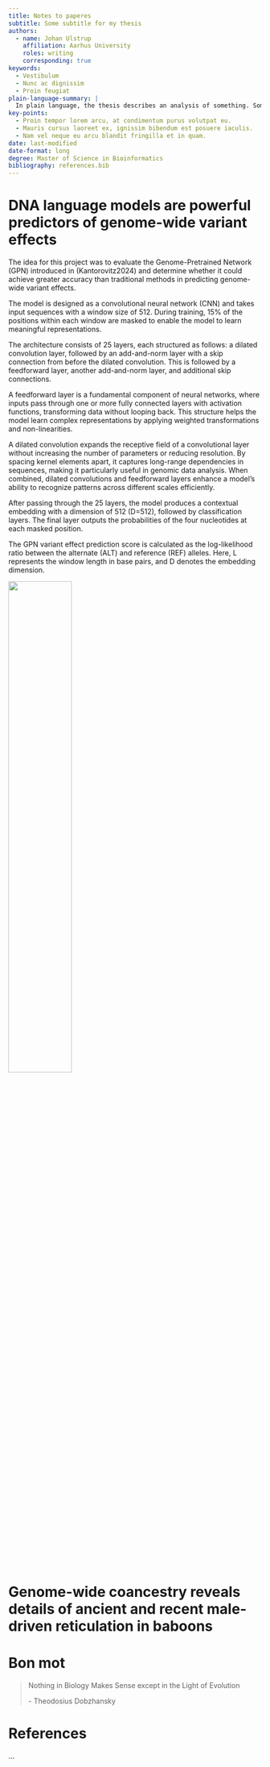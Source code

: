 ```yaml
---
title: Notes to paperes
subtitle: Some subtitle for my thesis
authors:
  - name: Johan Ulstrup
    affiliation: Aarhus University
    roles: writing
    corresponding: true
keywords:
  - Vestibulum
  - Nunc ac dignissim 
  - Proin feugiat 
plain-language-summary: |
  In plain language, the thesis describes an analysis of something. Somethings was not previously know. I found something and was able to conclude something. The perspectives of this result is something.
key-points:
  - Proin tempor lorem arcu, at condimentum purus volutpat eu. 
  - Mauris cursus laoreet ex, ignissim bibendum est posuere iaculis.
  - Nam vel neque eu arcu blandit fringilla et in quam.
date: last-modified
date-format: long
degree: Master of Science in Bioinformatics
bibliography: references.bib
---
```


# DNA language models are powerful predictors of genome-wide variant effects

The idea for this project was to evaluate the Genome-Pretrained Network (GPN) introduced in (Kantorovitz2024) and determine whether it could achieve greater accuracy than traditional methods in predicting genome-wide variant effects.

The model is designed as a convolutional neural network (CNN) and takes input sequences with a window size of 512. During training, 15% of the positions within each window are masked to enable the model to learn meaningful representations.

The architecture consists of 25 layers, each structured as follows: a dilated convolution layer, followed by an add-and-norm layer with a skip connection from before the dilated convolution. This is followed by a feedforward layer, another add-and-norm layer, and additional skip connections.

A feedforward layer is a fundamental component of neural networks, where inputs pass through one or more fully connected layers with activation functions, transforming data without looping back. This structure helps the model learn complex representations by applying weighted transformations and non-linearities.

A dilated convolution expands the receptive field of a convolutional layer without increasing the number of parameters or reducing resolution. By spacing kernel elements apart, it captures long-range dependencies in sequences, making it particularly useful in genomic data analysis. When combined, dilated convolutions and feedforward layers enhance a model’s ability to recognize patterns across different scales efficiently.

After passing through the 25 layers, the model produces a contextual embedding with a dimension of 512 (D=512), followed by classification layers. The final layer outputs the probabilities of the four nucleotides at each masked position.

The GPN variant effect prediction score is calculated as the log-likelihood ratio between the alternate (ALT) and reference (REF) alleles. Here, L represents the window length in base pairs, and D denotes the embedding dimension.


::: {#fig-fig_1_kantorovitz}
![](illustrations/fig_1_kantorovitz.png){width="50%"}
:::
 



# Genome-wide coancestry reveals details of ancient and recent male-driven reticulation in baboons





# Bon mot

> Nothing in Biology Makes Sense except in the Light of Evolution
>
> \- Theodosius Dobzhansky









# References

::: {#refs}
...
:::


